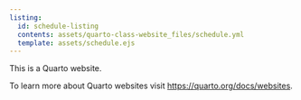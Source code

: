 ```yaml
---
listing:
  id: schedule-listing
  contents: assets/quarto-class-website_files/schedule.yml
  template: assets/schedule.ejs
---
```


This is a Quarto website.

To learn more about Quarto websites visit <https://quarto.org/docs/websites>.

:::{#schedule-listing}
:::
